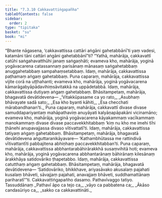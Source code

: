 ```yaml
---
title: "7.3.10 Cakkavattiṅgapañha"
tableOfContents: false
sidebar:
  order: 2
type: "tipitaka"
basket: "su"
book: "mi"
---
```



<DynamicBreadcrumb />

<Division number="254" book="mi">

<Paragraph number="1825" book="mi">
“Bhante nāgasena, ‘cakkavattissa cattāri aṅgāni gahetabbānī’ti yaṃ vadesi, katamāni tāni cattāri aṅgāni gahetabbānī”ti? “Yathā, mahārāja, cakkavattī catūhi saṅgahavatthūhi janaṃ saṅgaṇhāti; evameva kho, mahārāja, yoginā yogāvacarena catassannaṃ parisānaṃ mānasaṃ saṅgahetabbaṃ anuggahetabbaṃ sampahaṃsetabbaṃ. Idaṃ, mahārāja, cakkavattissa paṭhamaṃ aṅgaṃ gahetabbaṃ.
</Paragraph>

<Paragraph number="1826" book="mi">
Puna caparaṃ, mahārāja, cakkavattissa vijite corā na uṭṭhahanti; evameva kho, mahārāja, yoginā yogāvacarena kāmarāgabyāpādavihiṃsāvitakkā na uppādetabbā. Idaṃ, mahārāja, cakkavattissa dutiyaṃ aṅgaṃ gahetabbaṃ. Bhāsitampetaṃ, mahārāja, bhagavatā devātidevena—
</Paragraph>

<Paragraph number="1827" type="verses" book="mi">
_‘Vitakkūpasame ca yo rato,_  
_Asubhaṃ bhāvayate sadā sato;_  
_Esa kho byanti kāhiti,_  
_Esa checchati mārabandhanan’ti._  

</Paragraph>

<Paragraph number="1828" book="mi">
Puna caparaṃ, mahārāja, cakkavattī divase divase samuddapariyantaṃ mahāpathaviṃ anuyāyati kalyāṇapāpakāni vicinamāno; evameva kho, mahārāja, yoginā yogāvacarena kāyakammaṃ vacīkammaṃ manokammaṃ divase divase paccavekkhitabbaṃ ‘kiṃ nu kho me imehi tīhi ṭhānehi anupavajjassa divaso vītivattatī’ti. Idaṃ, mahārāja, cakkavattissa tatiyaṃ aṅgaṃ gahetabbaṃ. Bhāsitampetaṃ, mahārāja, bhagavatā devātidevena aṅguttaranikāyavare—
</Paragraph>

<Paragraph number="1829" book="mi">
‘Kathambhūtassa me rattindivā vītivattantīti pabbajitena abhiṇhaṃ paccavekkhitabban’ti.
</Paragraph>

<Paragraph number="1830" book="mi">
Puna caparaṃ, mahārāja, cakkavattissa abbhantarabāhirārakkhā susaṃvihitā hoti; evameva kho, mahārāja, yoginā yogāvacarena abbhantarānaṃ bāhirānaṃ kilesānaṃ ārakkhāya satidovāriko ṭhapetabbo. Idaṃ, mahārāja, cakkavattissa catutthaṃ aṅgaṃ gahetabbaṃ. Bhāsitampetaṃ, mahārāja, bhagavatā devātidevena—
</Paragraph>

<Paragraph number="1831" book="mi">
‘Satidovāriko, bhikkhave, ariyasāvako akusalaṃ pajahati kusalaṃ bhāveti, sāvajjaṃ pajahati, anavajjaṃ bhāveti, suddhamattānaṃ pariharatī’”ti.

</Paragraph>
</Division>

<Paragraph number="1832" type="center" book="mi">
Cakkavattiṅgapañho dasamo.



</Paragraph>

<Paragraph number="1833" type="center" book="mi">
Pathavīvaggo tatiyo.



</Paragraph>

<Paragraph number="1834" type="center" book="mi">
Tassuddānaṃ


</Paragraph>

<Paragraph number="1835" type="verses" book="mi">
_Pathavī āpo ca tejo ca,_  
_vāyo ca pabbatena ca;_  
_Ākāso candasūriyo ca,_  
_sakko ca cakkavattināti._
</Paragraph>